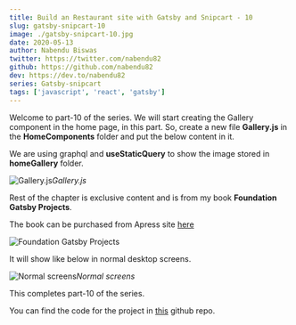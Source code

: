 ```yaml
---
title: Build an Restaurant site with Gatsby and Snipcart - 10
slug: gatsby-snipcart-10
image: ./gatsby-snipcart-10.jpg
date: 2020-05-13
author: Nabendu Biswas
twitter: https://twitter.com/nabendu82
github: https://github.com/nabendu82
dev: https://dev.to/nabendu82
series: Gatsby-snipcart
tags: ['javascript', 'react', 'gatsby']
---
```


Welcome to part-10 of the series. We will start creating the Gallery component in the home page, in this part. So, create a new file **Gallery.js** in the **HomeComponents** folder and put the below content in it.

We are using graphql and **useStaticQuery** to show the image stored in **homeGallery** folder.

![Gallery.js](https://res.cloudinary.com/dxkxvfo2o/image/upload/v1589984522/10-restro/1_zqxukz.png)*Gallery.js*

Rest of the chapter is exclusive content and is from my book **Foundation Gatsby Projects**.

The book can be purchased from Apress site <a href="https://www.apress.com/in/book/9781484265574" target="_blank" rel="noopener noreferrer">here</a>




<div className={styles.image__small}>

![Foundation Gatsby Projects](https://res.cloudinary.com/dxkxvfo2o/image/upload/v1609570264/Foundation_Gatsby_zilffx.jpg)

</div>

  


It will show like below in normal desktop screens.

![Normal screens](https://res.cloudinary.com/dxkxvfo2o/image/upload/v1589984528/10-restro/13_q80jot.png)*Normal screens*

This completes part-10 of the series.

You can find the code for the project in [this](https://github.com/nabendu82/restaurant-gatsby) github repo.
